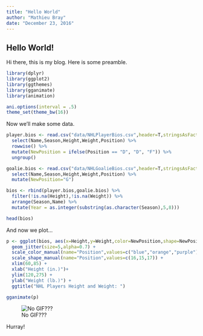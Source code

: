 ```yaml
---
title: "Hello World"
author: "Mathieu Bray"
date: "December 23, 2016"
---
```


## Hello World!

Hi there, this is my blog. Here is some preamble.


```r
library(dplyr)
library(ggplot2)
library(ggthemes)
library(gganimate)
library(animation)

ani.options(interval = .5)
theme_set(theme_bw(16))

```

Now we'll make some data.


```r

player.bios <- read.csv("data/NHLPlayerBios.csv",header=T,stringsAsFactors=F) %>%
  select(Name,Season,Height,Weight,Position) %>%
  rowwise() %>%
  mutate(NewPosition = ifelse(Position == "D", "D", "F")) %>%
  ungroup()

goalie.bios <- read.csv("data/NHLGoalieBios.csv",header=T,stringsAsFactors=F) %>%
  select(Name,Season,Height,Weight,Position) %>%
  mutate(NewPosition="G")

bios <- rbind(player.bios,goalie.bios) %>%
  filter(!is.na(Height),!is.na(Weight)) %>%
  arrange(Season,Name) %>%
  mutate(Year = as.integer(substring(as.character(Season),5,8)))

head(bios)

```

And now we plot...

```r

p <- ggplot(bios, aes(x=Height,y=Weight,color=NewPosition,shape=NewPosition,frame=Year)) +
  geom_jitter(size=5,alpha=0.7) +
  scale_color_manual(name="Position",values=c("blue","orange","purple")) +
  scale_shape_manual(name="Position",values=c(16,15,17)) +
  xlim(60,85) +
  xlab("Height (in.)")+
  ylim(120,275) +
  ylab("Weight (lb.)") +
  ggtitle("NHL Players Height and Weight: ")

```

```r
gganimate(p)

```


![No GIF???](/plots/HeightAndWeight.gif) 

Hurray!
